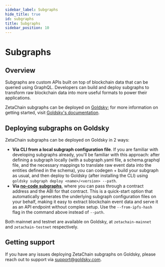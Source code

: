 ```yaml
---
sidebar_label: Subgraphs
hide_title: true
id: subgraphs
title: Subgraphs
sidebar_position: 10
---
```


# Subgraphs

## Overview

Subgraphs are custom APIs built on top of blockchain data that can be queried using GraphQL. Developers can build and deploy subgraphs to transform raw blockchain data into more useful formats to power their applications.

ZetaChain subgraphs can be deployed on [Goldsky](https://goldsky.com); for more information on getting started, visit [Goldsky's documentation](https://docs.goldsky.com/subgraphs/introduction).

## Deploying subgraphs on Goldsky

ZetaChain subgraphs can be deployed on Goldsky in 2 ways:
- **Via CLI from a local subgraph configuration file**. If you are familiar with developing subgraphs already, you'll be familiar with this approach: after defining a subgraph locally (with a subgraph.yaml file, a schema.graphql file, and the necessary mappings to translate raw event data into the entities defined in the schema), you can codegen + build your subgraph as usual, and then deploy to Goldsky (after installing the CLI) using `goldsky subgraph deploy <name>/<version> --path`.
- **Via [no-code subgraphs](https://docs.goldsky.com/guides/create-a-no-code-subgraph)**, where you can pass through a contract address and the ABI for that contract. This is a quick-start option that automatically generates the underlying subgraph configuration files on your behalf, making it easy to extract blockchain event data and serve it as an API endpoint without complex setup. Use the `--from-ipfs-hash` flag in the command above instead of `--path`.

Both mainnet and testnet are available on Goldsky, at `zetachain-mainnet` and `zetachain-testnet` respectively.

## Getting support

If you have any issues deploying ZetaChain subgraphs on Goldsky, please reach out to support via [support@goldsky.com](mailto:support@goldsky.com).